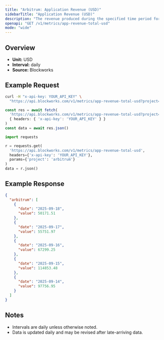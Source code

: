 ```yaml
---
title: "Arbitrum: Application Revenue (USD)"
sidebarTitle: "Application Revenue (USD)"
description: "The revenue produced during the specified time period for given blockchain."
openapi: "GET /v1/metrics/app-revenue-total-usd"
mode: "wide"
---
```


## Overview

- **Unit:** USD
- **Interval:** daily
- **Source:** Blockworks

## Example Request

<CodeGroup>

```bash cURL
curl -H "x-api-key: YOUR_API_KEY" \
  "https://api.blockworks.com/v1/metrics/app-revenue-total-usd?project=arbitrum"
```

```typescript TypeScript
const res = await fetch(
  'https://api.blockworks.com/v1/metrics/app-revenue-total-usd?project=arbitrum',
  { headers: { 'x-api-key': 'YOUR_API_KEY' } }
)
const data = await res.json()
```

```python Python
import requests

r = requests.get(
  'https://api.blockworks.com/v1/metrics/app-revenue-total-usd',
  headers={'x-api-key': 'YOUR_API_KEY'},
  params={'project': 'arbitrum'}
)
data = r.json()
```

</CodeGroup>

## Example Response

```json
{
  "arbitrum": [
    {
      "date": "2025-09-18",
      "value": 50171.51
    },
    {
      "date": "2025-09-17",
      "value": 55751.97
    },
    {
      "date": "2025-09-16",
      "value": 67299.25
    },
    {
      "date": "2025-09-15",
      "value": 114853.48
    },
    {
      "date": "2025-09-14",
      "value": 97756.95
    }
  ]
}
```

## Notes
- Intervals are daily unless otherwise noted.
- Data is updated daily and may be revised after late-arriving data.